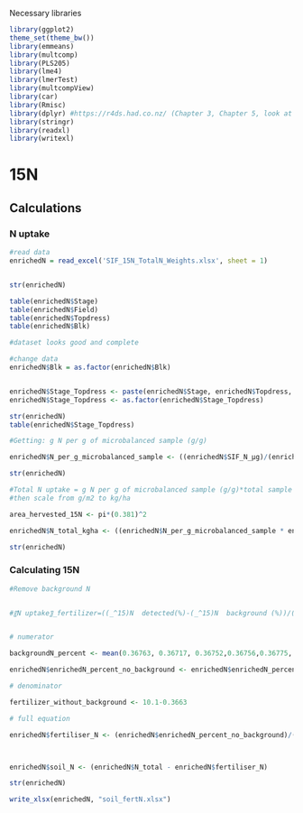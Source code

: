 Necessary libraries

```r
library(ggplot2)
theme_set(theme_bw())
library(emmeans)
library(multcomp)
library(PLS205)
library(lme4)
library(lmerTest)
library(multcompView)
library(car)
library(Rmisc) 
library(dplyr) #https://r4ds.had.co.nz/ (Chapter 3, Chapter 5, look at filter and select)
library(stringr) 
library(readxl)
library(writexl)
```

# 15N

## Calculations

### N uptake

```r
#read data
enrichedN = read_excel('SIF_15N_TotalN_Weights.xlsx', sheet = 1)


str(enrichedN)

table(enrichedN$Stage)
table(enrichedN$Field)
table(enrichedN$Topdress)
table(enrichedN$Blk)

#dataset looks good and complete
```

```r
#change data
enrichedN$Blk = as.factor(enrichedN$Blk)


enrichedN$Stage_Topdress <- paste(enrichedN$Stage, enrichedN$Topdress, sep='_')
enrichedN$Stage_Topdress <- as.factor(enrichedN$Stage_Topdress)

str(enrichedN)
table(enrichedN$Stage_Topdress)
```


```r
#Getting: g N per g of microbalanced sample (g/g)

enrichedN$N_per_g_microbalanced_sample <- ((enrichedN$SIF_N_µg)/(enrichedN$Sample_Weight_mg))/1000

str(enrichedN)
```

```r
#Total N uptake = g N per g of microbalanced sample (g/g)*total sample weight (g)/area harvested (m2) 
#then scale from g/m2 to kg/ha

area_hervested_15N <- pi*(0.381)^2

enrichedN$N_total_kgha <- ((enrichedN$N_per_g_microbalanced_sample * enrichedN$Dry_Sample_Weight_g)/1000) * (10000/area_hervested_15N)

str(enrichedN)

```

### Calculating 15N 

```r
#Remove background N


#〖N uptake〗_fertilizer=((_^15)N  detected(%)-(_^15)N  background (%))/(10.1%- (_^15)N  natural abundance (%))×〖N uptake〗_total  (kg N 〖ha〗^(-1))


# numerator 

backgroundN_percent <- mean(0.36763, 0.36717, 0.36752,0.36756,0.36775, 0.36726,0.36747,0.36750,0.36754,0.36764,0.36734,0.36723,0.36746,0.36731,0.36739,0.36716,0.36709,0.36712)

enrichedN$enrichedN_percent_no_background <- enrichedN$enrichedN_percent - backgroundN_percent

# denominator

fertilizer_without_background <- 10.1-0.3663

# full equation

enrichedN$fertiliser_N <- (enrichedN$enrichedN_percent_no_background)/(10.1-0.3663)*(enrichedN$N_total_kgha)



enrichedN$soil_N <- (enrichedN$N_total - enrichedN$fertiliser_N)

str(enrichedN)

write_xlsx(enrichedN, "soil_fertN.xlsx")
```
